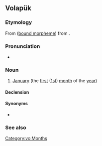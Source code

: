 ==Volapük==

===Etymology===
From {{suffix|vo|bal|t1=one|-ul|t2=month}} ([[bound morpheme]]) from {{l|vo|mul||month}}.

===Pronunciation===
* {{IPA|[ba.ˈlul]|lang=vo}}

===Noun===
{{vo-noun}}

# [[January]] (the [[first]] ([[1st]]) [[month]] of the [[year]])

====Declension====
{{vo-decl-noun}}

====Synonyms====
* {{l|vo|yanul}} {{q|[[New Volapük]]}}

===See also===
{{col5|vo
|degyel
|del
|bal
|dät
|düp
|milyel
|minut
|mul
|sekun
|tim
|tumyel
|tüp
|vig
|yel
}}

[[Category:vo:Months]]